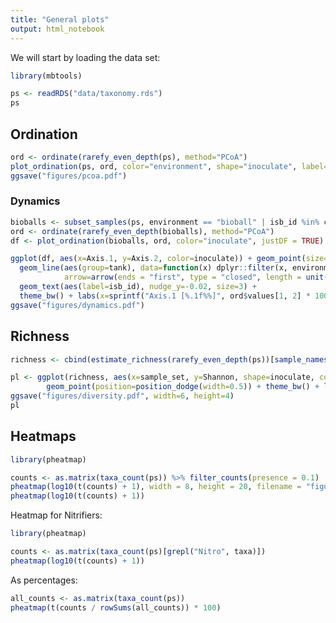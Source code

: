 ```yaml
---
title: "General plots"
output: html_notebook
---
```


We will start by loading the data set:

```r
library(mbtools)

ps <- readRDS("data/taxonomy.rds")
ps
```

## Ordination

```r
ord <- ordinate(rarefy_even_depth(ps), method="PCoA")
plot_ordination(ps, ord, color="environment", shape="inoculate", label="isb_id") + theme_bw()
ggsave("figures/pcoa.pdf")
```

### Dynamics

```r
bioballs <- subset_samples(ps, environment == "bioball" | isb_id %in% c("T0B", "T0Comm"))
ord <- ordinate(rarefy_even_depth(bioballs), method="PCoA")
df <- plot_ordination(bioballs, ord, color="inoculate", justDF = TRUE)

ggplot(df, aes(x=Axis.1, y=Axis.2, color=inoculate)) + geom_point(size=3, alpha=0.5) + 
  geom_line(aes(group=tank), data=function(x) dplyr::filter(x, environment == "bioball"), 
            arrow=arrow(ends = "first", type = "closed", length = unit(0.2, "cm"))) + 
  geom_text(aes(label=isb_id), nudge_y=-0.02, size=3) +
  theme_bw() + labs(x=sprintf("Axis.1 [%.1f%%]", ord$values[1, 2] * 100), y=sprintf("Axis.2 [%.1f%%]", ord$values[2, 2] * 100))
ggsave("figures/dynamics.pdf")
```
## Richness

```r
richness <- cbind(estimate_richness(rarefy_even_depth(ps))[sample_names(ps), ], sample_data(ps))

pl <- ggplot(richness, aes(x=sample_set, y=Shannon, shape=inoculate, color=environment, group=inoculate)) +        
        geom_point(position=position_dodge(width=0.5)) + theme_bw() + labs(x="time point", y="shannon diversity")
ggsave("figures/diversity.pdf", width=6, height=4)
pl
```

## Heatmaps

```r
library(pheatmap)

counts <- as.matrix(taxa_count(ps)) %>% filter_counts(presence = 0.1)
pheatmap(log10(t(counts) + 1), width = 8, height = 20, filename = "figures/heatmap.pdf")
pheatmap(log10(t(counts) + 1))
```

Heatmap for Nitrifiers:

```r
library(pheatmap)

counts <- as.matrix(taxa_count(ps)[grepl("Nitro", taxa)])
pheatmap(log10(t(counts) + 1))
```

As percentages:

```r
all_counts <- as.matrix(taxa_count(ps))
pheatmap(t(counts / rowSums(all_counts)) * 100)
```